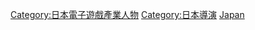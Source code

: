 [[Category:日本電子遊戲產業人物|Category:日本電子遊戲產業人物]]
[[Category:日本導演|Category:日本導演]]
[[Category:各地電子遊戲總監|Japan]]